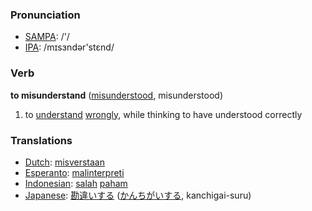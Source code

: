 === Pronunciation ===
*[[w:SAMPA|SAMPA]]: /'/
*[[w:IPA|IPA]]: /mɪsɜndər'stεnd/

=== Verb ===

'''to misunderstand''' ([[misunderstood]], misunderstood)

# to [[understand]] [[wrongly]], while thinking to have understood correctly

=== Translations ===
*[[Dutch]]: [[misverstaan]]
*[[Esperanto]]: [[malinterpreti]]
*[[Indonesian]]: [[salah]] [[paham]]
*[[Japanese]]: [[勘違い]]する ([[かんちがい]]する, kanchigai-suru)